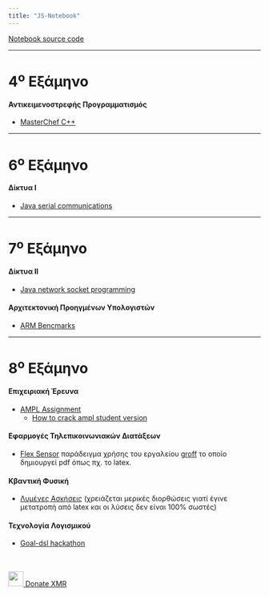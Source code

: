 ```yaml
---
title: "JS-Notebook"
---
```


[Notebook source code](https://github.com/johnstef99/js-notebook)

---------

4^ο^ Εξάμηνο
=============

#### Αντικειμενοστρεφής Προγραμματισμός
* [MasterChef C++](https://github.com/johnstef99/oop-auth)

---------

6^ο^ Εξάμηνο
=============

#### Δίκτυα Ι
* [Java serial communications ](https://github.com/johnstef99/ithakiJavaSerialCommunication)

---------

7^ο^ Εξάμηνο
=============

#### Δίκτυα ΙΙ
* [Java network socket programming](https://github.com/johnstef99/networks_2)

#### Αρχιτεκτονική Προηγμένων Υπολογιστών
* [ARM Bencmarks](https://github.com/johnstef99/computer_architecture)

---------

8^ο^ Εξάμηνο
=============

#### Επιχειριακή Έρευνα
* [AMPL Assignment](assignments/operational_research/index.html)
  * [How to crack ampl student version](crack_ampl.html)

#### Εφαρμογές Τηλεπικοινωνιακών Διατάξεων
* [Flex Sensor](https://github.com/johnstef99/groff-examples/tree/master/flex_sensor_pdf)
  παράδειγμα χρήσης του εργαλείου [groff](https://www.gnu.org/software/groff/)
  το οποίο δημιουργεί pdf όπως πχ. το latex.

#### Κβαντική Φυσική
* [Λυμένες Ασκήσεις](assignments/quantum_physics/index.html)
(χρειάζεται μερικές διορθώσεις γιατί έγινε μετατροπή από latex και οι λύσεις δεν
είναι 100% σωστές)

#### Τεχνολογία Λογισμικού
* [Goal-dsl hackathon](https://github.com/johnstef99/goal-dsl-hackathon)

<br/>
<br/>
<a
href="https://donate.cipherdogs.net/?address=43NR6AcQPGo7weCGouMm73UkJ3DmjMXXm4tBG8H4e4gLg1jQFCcb2DkURJyGiJyUyuSDFcqa8Emsxhjs8cS8JhA8Ah7tSm6"><img
height="30" width="30" src="https://donate.cipherdogs.net//img/monero.png">  Donate XMR</a>
